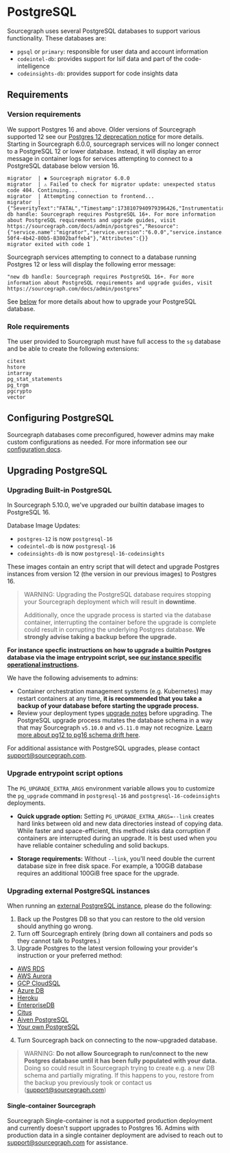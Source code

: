 # PostgreSQL

Sourcegraph uses several PostgreSQL databases to support various functionality. These databases are:

- `pgsql` or `primary`: responsible for user data and account information
- `codeintel-db`: provides support for lsif data and part of the code-intelligence
- `codeinsights-db`: provides support for code insights data

## Requirements

### Version requirements

We support Postgres 16 and above. Older versions of Sourcegraph supported 12 see our [Postgres 12 deprecation notice](/admin/postgres12_end_of_life_notice) for more details. Starting in Sourcegraph 6.0.0, sourcegraph services will no longer connect to a PostgreSQL 12 or lower database. Instead, it will display an error message in container logs for services attempting to connect to a PostgreSQL database below version 16.
```
migrator  | ✱ Sourcegraph migrator 6.0.0
migrator  | ⚠️ Failed to check for migrator update: unexpected status code 404. Continuing...
migrator  | Attempting connection to frontend...
migrator  | {"SeverityText":"FATAL","Timestamp":1738107940979396426,"InstrumentationScope":"migrator","Caller":"migrator/main.go:24","Function":"main.main","Body":"new db handle: Sourcegraph requires PostgreSQL 16+. For more information about PostgreSQL requirements and upgrade guides, visit https://sourcegraph.com/docs/admin/postgres","Resource":{"service.name":"migrator","service.version":"6.0.0","service.instance.id":"23097a97-50f4-4b42-80b5-83802baffeb4"},"Attributes":{}}
migrator exited with code 1
```

Sourcegraph services attempting to connect to a database running Postgres 12 or less will display the following error message:
```
"new db handle: Sourcegraph requires PostgreSQL 16+. For more information about PostgreSQL requirements and upgrade guides, visit https://sourcegraph.com/docs/admin/postgres"
```

See [below](#upgrading-postgresql) for more details about how to upgrade your PostgreSQL database.

### Role requirements

The user provided to Sourcegraph must have full access to the `sg` database and be able to create the following
extensions:

```
citext
hstore
intarray
pg_stat_statements
pg_trgm
pgcrypto
vector
```

## Configuring PostgreSQL

Sourcegraph databases come preconfigured, however admins may make custom configurations as needed. For more information see our [configuration docs](/admin/config/postgres-conf).

## Upgrading PostgreSQL

### Upgrading Built-in PostgreSQL

In Sourcegraph 5.10.0, we've upgraded our builtin database images to PostgreSQL 16.

Database Image Updates:
- `postgres-12` is now `postgresql-16`
- `codeintel-db` is now `postgresql-16`
- `codeinsights-db` is now `postgresql-16-codeinsights`

These images contain an entry script that will detect and upgrade Postgres instances from version 12 (the version in our previous images) to Postgres 16.

> WARNING: Upgrading the PostgreSQL database requires stopping your Sourcegraph deployment which will result in **downtime**.
>
> Additionally, once the upgrade process is started via the database container, interrupting the container before the upgrade is complete could result in corrupting the underlying Postgres database. **We strongly advise taking a backup before the upgrade.**

**For instance specfic instructions on how to upgrade a builtin Postgres database via the image entrypoint script, see [our instance specific operational instructions](/admin/how-to/upgrade-postgres-12-16-builtin-dbs).**

We have the following advisements to admins:
- Container orchestration management systems (e.g. Kubernetes) may restart containers at any time, **it is recommended that you take a backup of your database before starting the upgrade process.**
- Review your deployment types [upgrade notes](/admin/updates#upgrades-index) before upgrading. The PostgreSQL upgrade process mutates the database schema in a way that may Sourcegraph `v5.10.0` and `v5.11.0` may not recognize. [Learn more about pg12 to pg16 schema drift here](/admin/how-to/postgres_12_to_16_drift).

For additional assistance with PostgreSQL upgrades, please contact support@sourcegraph.com.

### Upgrade entrypoint script options

The `PG_UPGRADE_EXTRA_ARGS` environment variable allows you to customize the `pg_upgrade` command in `postgresql-16` and `postgresql-16-codeinsights` deployments.

- **Quick upgrade option:**
Setting `PG_UPGRADE_EXTRA_ARGS=--link` creates hard links between old and new data directories instead of copying data. While faster and space-efficient, this method risks data corruption if containers are interrupted during an upgrade. It is best used when you have reliable container scheduling and solid backups.

- **Storage requirements:**
Without `--link`, you'll need double the current database size in free disk space. For example, a 100GiB database requires an additional 100GiB free space for the upgrade.

### Upgrading external PostgreSQL instances

When running an [external PostgreSQL instance](/admin/external_services/postgres), please do the following:

1. Back up the Postgres DB so that you can restore to the old version should anything go wrong.
2. Turn off Sourcegraph entirely (bring down all containers and pods so they cannot talk to Postgres.)
3. Upgrade Postgres to the latest version following your provider's instruction or your preferred method:
  - [AWS RDS](https://docs.aws.amazon.com/AmazonRDS/latest/UserGuide/USER_UpgradeDBInstance.PostgreSQL.html)
  - [AWS Aurora](https://docs.aws.amazon.com/AmazonRDS/latest/AuroraUserGuide/USER_UpgradeDBInstance.Upgrading.html)
  - [GCP CloudSQL](https://cloud.google.com/sql/docs/postgres/db-versions)
  - [Azure DB](https://docs.microsoft.com/en-us/azure/postgresql/concepts-supported-versions#managing-updates-and-upgrades)
  - [Heroku](https://devcenter.heroku.com/articles/upgrading-heroku-postgres-databases)
  - [EnterpriseDB](https://www.enterprisedb.com/docs/en/9.6/pg/upgrading.html)
  - [Citus](http://docs.citusdata.com/en/v8.1/admin_guide/upgrading_citus.html)
  - [Aiven PostgreSQL](https://aiven.io/docs/platform/concepts/maintenance-window#related-pages)
  - [Your own PostgreSQL](https://www.postgresql.org/docs/16/pgupgrade.html)
4. Turn Sourcegraph back on connecting to the now-upgraded database.

> WARNING: **Do not allow Sourcegraph to run/connect to the new Postgres database until it has been fully populated with your data.** Doing so could result in Sourcegraph trying to create e.g. a new DB schema and partially migrating. If this happens to you, restore from the backup you previously took or contact us (support@sourcegraph.com)

#### Single-container Sourcegraph

Sourcegraph Single-container is not a supported production deployment and currently doesn't support upgrades to Postgres 16. Admins with production data in a single container deployment are advised to reach out to support@sourcegraph.com for assistance.
